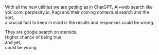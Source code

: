 With all the new utilities we are getting as in ChatGPT, AI+web search like you.com, perplexity.io, Kagi and their coming contextual search and the sort,  
a crucial fact to keep in mind is the results and responses could be wrong.

They are google search on steroids.  
Higher chance of being true,  
and yet,  
could be wrong.
